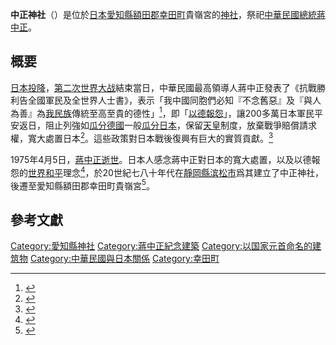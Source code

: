 {{神社
| name = 中正神社
| img = 
| img_capt = 
| image_width = 
| nihongo = 中正神社
| hiragana = ちゅうせいじんじゃ
| romaji = Chūsei Jinja
| location = {{JPN}}[[愛知縣|愛知縣]][[額田郡|額田郡]][[幸田町|幸田町]]貴嶺宮
| god = [[蔣中正|蔣中正]]
| type = [[攝末社|攝末社]]
| struct = 
| open_year = 
| close_year = 
| title = 
| cere_date = [[蔣中正之死|4月5日]]
}}
'''中正神社'''（{{jpn|j=中正神社|hg=ちゅうせいじんじゃ|rm=Chūsei Jinja}}）是位於[[日本|日本]][[愛知縣|愛知縣]][[額田郡|額田郡]][[幸田町|幸田町]]貴嶺宮的[[神社|神社]]，祭祀[[中華民國總統|中華民國總統]][[蔣中正|蔣中正]]。

==概要==
[[日本投降|日本投降]]，[[第二次世界大战|第二次世界大战]]結束當日，中華民國最高領導人蔣中正發表了《抗戰勝利告全國軍民及全世界人士書》，表示「我中國同胞們必知『不念舊惡』及『與人為善』為[[中华民族|我民族]]傳統至高至貴的德性」<ref>{{cite web|url=http://www.ccfd.org.tw/ccef001/index.php?option=com_content&view=article&id=943:0004-67&catid=223&Itemid=256|title=抗戰勝利告全國軍民及全世界人士書|publisher=中正文教基金會|access-date=2021-02-17|archive-date=2020-11-27|archive-url=https://web.archive.org/web/20201127153619/http://www.ccfd.org.tw/ccef001/index.php?option=com_content&view=article&id=943%3A0004-67&catid=223&Itemid=256|dead-url=no}}</ref>，即「[[以德報怨_(蔣中正)|以德報怨]]」，讓200多萬日本軍民平安返日，阻止列強如[[同盟國軍事佔領德國|瓜分德國]]一般[[同盟國軍事佔領日本|瓜分日本]]，保留[[天皇|天皇]]制度，放棄戰爭賠償請求權，寬大處置日本<ref>{{cite web |url=http://newsletter.sinica.edu.tw/news/read_news.php?nid=392 |title=抗戰結束前後蔣介石的對日態度：「以德報怨」真相的探討 |publisher=[[中央研究院|中央研究院]]電子報 |author=[[黃自進|黃自進]] |year= |accessdate=2013-10-12 |language= |archive-url=https://web.archive.org/web/20150618154534/http://newsletter.sinica.edu.tw/news/read_news.php?nid=392 |archive-date=2015-06-18 |dead-url=yes }}</ref>。這些政策對日本戰後復興有巨大的實質貢獻。<ref>{{cite web |url=http://www.chinareviewnews.com/crn-webapp/mag/docDetail.jsp?coluid=101&docid=102299585&page=1 |title=歷史話題：蔣介石對日“以德報怨”四項政策 |publisher=中國評論月刊網絡版 |author=中評社北京11月11日訊 |year=2012-11-11 |accessdate=2013-10-12 |language= |archive-date=2015-09-23 |archive-url=https://web.archive.org/web/20150923202916/http://www.chinareviewnews.com/crn-webapp/mag/docDetail.jsp?coluid=101&docid=102299585&page=1 |dead-url=no }}</ref>

1975年4月5日，[[蔣中正之死|蔣中正逝世]]。日本人感念蔣中正對日本的寬大處置，以及以德報怨的[[世界和平|世界和平]]理念<ref>{{cite web|url=https://zh.cn.nikkei.com/columnviewpoint/zhangshicolumn/42395-2020-10-23-04-54-43.html|title=日本有一個供奉著三位中國人的神社|publisher=日經中文網|accessdate=2021-01-17|archive-date=2020-12-05|archive-url=https://web.archive.org/web/20201205174300/https://zh.cn.nikkei.com/columnviewpoint/zhangshicolumn/42395-2020-10-23-04-54-43.html|dead-url=no}}</ref>，於20世紀七八十年代在[[靜岡縣|靜岡縣]][[滨松市|滨松市]]爲其建立了中正神社，後遷至愛知縣額田郡幸田町貴嶺宮<ref>{{cite web|url=https://tabelog.com/rvwr/1104003000mh/diarydtl/161063/|script-title=ja:中正神社のお話。|publisher=食べログ|accessdate=2021-02-17}}</ref>。

==參考文獻==
{{reflist}}
{{蔣中正}}
{{DEFAULTSORT:Chūsei Jinja}}

[[Category:愛知縣神社|Category:愛知縣神社]]
[[Category:蔣中正紀念建築|Category:蔣中正紀念建築]]
[[Category:以国家元首命名的建筑物|Category:以国家元首命名的建筑物]]
[[Category:中華民國與日本關係|Category:中華民國與日本關係]]
[[Category:幸田町|Category:幸田町]]